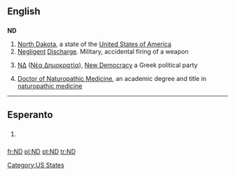 {{also|N.D.|Nd|n.d.}}
==English==

==={{abbreviation}}===
'''ND'''

# [[North Dakota]], a state of the [[United States of America]]
# [[negligent|Negligent]] [[discharge|Discharge]]. Military, accidental firing of a weapon
# {{politics|lang=el}} [[ΝΔ]] ([[Νέα Δημοκρατία]]), [[New Democracy]] a Greek political party
# [[w:Doctor of Naturopathic Medicine|Doctor of Naturopathic Medicine]], an academic degree and title in [[w:naturopathic medicine|naturopathic medicine]]

[[Category:US States]]

----
==Esperanto==

==={{abbreviation|lang=eo}}===
{{infl|eo|abbreviation}}

# {{context|texting|lang=eo}} {{abbreviation of|ne dankinde||[[thank you]]|lang=eo}}

[[fr:ND]]
[[pl:ND]]
[[pt:ND]]
[[tr:ND]]